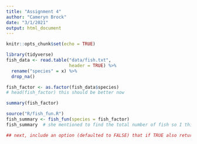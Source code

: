 ```yaml
---
title: "Assignment 4"
author: "Cameryn Brock"
date: "3/1/2021"
output: html_document
---
```


```r
knitr::opts_chunk$set(echo = TRUE)
```

```r
library(tidyverse)
fish_data <- read.table("data/fish.txt",
                        header = TRUE) %>% 
  rename("species" = x) %>% 
  drop_na() 

fish_factor <- as.factor(fish_data$species)
# head(fish_factor) this should be better now

summary(fish_factor)

source("R/fish_fun.R")
fish_summary <- fish_fun(species = fish_factor)
fish_summary  # she mentioned to find the total number of fish so I think just doing total = sum(summary(species)) works in the function and not length.

## next, include an option (defaulted to FALSE) that if TRUE also returns a histogram of the number of each fish type, with a title giving the total number of fish caught. Remember that you can save a graph as a variable.
```


